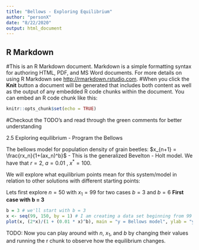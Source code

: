 ```yaml
---
title: "Bellows - Exploring Equilibrium"
author: "personX"
date: "8/22/2020"
output: html_document
---
```


## R Markdown
#This is an R Markdown document. Markdown is a simple formatting syntax for authoring HTML, PDF, and MS Word documents. For more details on using R Markdown see <http://rmarkdown.rstudio.com>.
#When you click the **Knit** button a document will be generated that includes both content as well as the output of any embedded R code chunks within the document. You can embed an R code chunk like this:
```r
knitr::opts_chunk$set(echo = TRUE)
```


#Checkout the TODO's and read through the green comments for better understanding

2.5 Exploring equilibrium - Program the Bellows 

The bellows model for population density of grain beetles:
$x_{n+1} = \frac{rx_n}{1+(ax_n)^b}$ - This is the generalized Bevelton - Holt model. We have that $r = 2$, $a = 0.01$ , $x^* = 100$. 

We will explore what equilibrium points mean for this system/model in relation to other solutions with different starting points:

Lets first explore $n = 50$ with $x_1 = 99$ for two cases $b = 3$ and $b = 6$
$\textbf{First case with b = 3}$
```r
b = 3 # we'll start with b = 3
x <- seq(99, 150, by = 1) # I am creatimg a data set beginning from 99 to 150(exclusive) with increaments of 1 (for n = 50)
plot(x, (2*x)/(1 + (0.01 * x)^b), main = "y = Bellows model", ylab = "y", type = "l", col = "blue")
```

 
TODO: Now you can play around with $n$, $x_1$, and $b$ by changing their values and running the r chunk to observe how the equilibrium changes.
